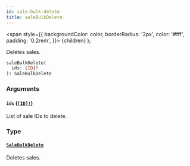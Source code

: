 ```yaml
---
id: sale-bulk-delete
title: saleBulkDelete
---
```


<span
style={{
      backgroundColor: color,
      borderRadius: '2px',
      color: '#fff',
      padding: '0.2rem',
    }}>
{children}
</span>
);

Deletes sales.

```graphql
saleBulkDelete(
  ids: [ID]!
): SaleBulkDelete

```

### Arguments

#### `ids` ([`[ID]!`](/api-reference/scalars/id.mdx))

List of sale IDs to delete.

### Type

#### [`SaleBulkDelete`](/api-reference/objects/sale-bulk-delete.mdx)

Deletes sales.
